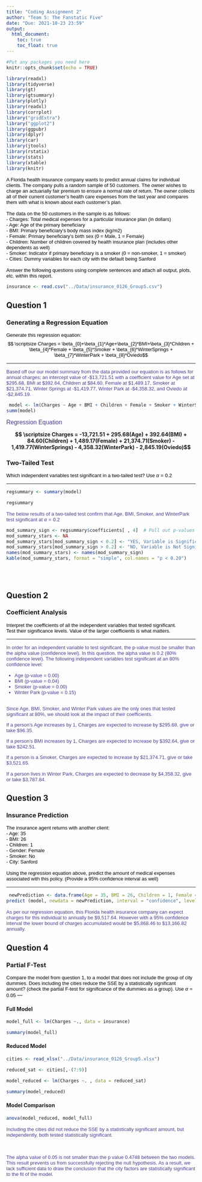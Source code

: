 ```yaml
---
title: "Coding Assignment 2"
author: "Team 5: The Fanstatic Five"
date: "Due: 2021-10-23 23:59"
output: 
  html_document:
    toc: true
    toc_float: true
---
```


```r
#Put any packages you need here
knitr::opts_chunk$set(echo = TRUE)

library(readxl)
library(tidyverse)
library(gt)
library(gtsummary)
library(plotly)
library(readxl)
library(corrplot)
library("gridExtra")
library("ggplot2")
library(ggpubr)
library(dplyr)
library(car)
library(jtools)
library(rstatix)
library(stats)
library(xtable)
library(knitr)
```

<font face = Helvetica size = 2 color = black > A Florida health insurance company wants to predict annual claims for individual clients. The company pulls a random sample of 50 customers. The owner wishes to charge an actuarially fair premium to ensure a normal rate of return. The owner collects all of their current customer’s health care expenses from the last year and compares them with what is known about each customer’s plan. <br> <br> The data on the 50 customers in the sample is as follows:<br>
-	Charges: Total medical expenses for a particular insurance plan (in dollars)<br> -	Age: Age of the primary beneficiary <br> -	BMI: Primary beneficiary’s body mass index (kg/m2) <br>-	Female: Primary beneficiary’s birth sex (0 = Male, 1 = Female) <br>-	Children: Number of children covered by health insurance plan (includes other dependents as well) <br>-	Smoker: Indicator if primary beneficiary is a smoker (0 = non-smoker, 1 = smoker) <br>-	Cities: Dummy variables for each city with the default being Sanford <br> <br> Answer the following questions using complete sentences and attach all output, plots, etc. within this report.</font>

```r
insurance <- read.csv("../Data/insurance_0126_Group5.csv")
```
## Question 1

### Generating a Regression Equation
<font face = Helvetica size = 2 color = black >Generate this regression equation:<br> $$ \scriptsize Charges = \beta_{0}+\beta_{1}*Age+\beta_{2}*BMI+\beta_{3}*Children + \beta_{4}*Female + \beta_{5}*Smoker + \beta_{6}*WinterSprings + \beta_{7}*WinterPark + \beta_{8}*Oviedo$$</font>

---

<font face = Helvetica size = 2 color = DarkSlateBlue >Based off our our model summary from the data provided our equation is as follows for annual charges; an intercept value of 
-$13,721.51 with a coefficient value for Age set at $295.68, BMI at $392.64, Children at $84.60, Female at $1,489.17, Smoker at $21,374.71, Winter Springs at -$1,419.77, Winter Park at -$4,358.32, and Oviedo at -$2,845.19.</font>
<br>
```r
 model <- lm(Charges ~ Age + BMI + Children + Female + Smoker + WinterSprings + WinterPark + Oviedo, data = insurance)
summ(model)
```
<font face = Helvetica size = 3 color = DarkSlateBlue > Regression Equation </font>


**$$ \scriptsize Charges = -13,721.51 + 295.68(Age) + 392.64(BMI) + 84.60(Children) + 1,489.17(Female) + 21,374.71(Smoker) - 1,419.77(WinterSprings) - 4,358.32(WinterPark) - 2,845.19(Oviedo)$$**

### Two-Tailed Test 

<font face = Helvetica size = 2 color = black > Which independent variables test significant in a two-tailed test? Use $\alpha = 0.2$ </font>
<br>


---

``` r
regsummary <- summary(model)

regsummary

```
<font face = Helvetica size = 2 color = DarkSlateBlue > The below results of a two-tailed test confirm that Age, BMI, Smoker, and WinterPark test significant at $\alpha = 0.2$ </font>

```r
mod_summary_sign <- regsummary$coefficients[ , 4]  # Pull out p-values
mod_summary_stars <- NA   
mod_summary_stars[mod_summary_sign < 0.2] <- "YES, Variable is Significant"
mod_summary_stars[mod_summary_sign > 0.2] <- "NO, Variable is Not Significant"
names(mod_summary_stars) <- names(mod_summary_sign)
kable(mod_summary_stars, format = "simple", col.names = "p < 0.20")
```
<br>
<br>

## Question 2

### Coefficient Analysis 

<font face = Helvetica size = 2 color = black > Interpret the coefficients of all the independent variables that tested significant. <br> Test their significance levels. Value of the larger coefficients is what matters.</font>
<br>

---

<font face = Helvetica size = 2 color = DarkSlateBlue > 
In order for an independent variable to test significant, the p-value must be smaller than the alpha value (confidence level).
In this question, the alpha value is 0.2 (80% confidence level).
The following independent variables test significant at an 80% confidence level:

- Age (p-value = 0.00)
- BMI (p-value = 0.04)
- Smoker (p-value = 0.00)
- Winter Park (p-value = 0.15)
<br>
<br>

Since Age, BMI, Smoker, and Winter Park values are the only ones that tested significant at 80%, we should look at the impact of their coefficients.

If a person’s Age increases by 1, Charges are expected to increase by $295.68, give or take $96.35. 

If a person’s BMI increases by 1, Charges are expected to increase by $392.64, give or take $242.51. 

If a person is a Smoker, Charges are expected to increase by $21,374.71, give or take $3,521.65.

If a person lives in Winter Park, Charges are expected to decrease by $4,358.32, give or take $3,787.84.
</font>

## Question 3

### Insurance Prediction 

<font face = Helvetica size = 2 color = black > The insurance agent returns with another client:<br>- Age: 35<br>- BMI: 26<br>- Children: 1<br>- Gender: Female<br>- Smoker: No<br>- City: Sanford<br><br>Using the regression equation above, predict the amount of medical expenses associated with this policy. (Provide a 95% confidence interval as well)</font>

---

```r
 newPrediction <- data.frame(Age = 35, BMI = 26, Children = 1, Female = 1, Smoker = 0, WinterSprings = 0, WinterPark = 0, Oviedo = 0)
predict (model, newdata = newPrediction, interval = "confidence", level = .95)

```
<font face = Helvetica size = 2 color = DarkSlateBlue > 
As per our regression equation, this Florida health insurance company can expect charges for this individual to annually be $9,517.64. However with a 95% confidence interval the lower bound of charges accumulated would be $5,868.46 to $13,166.82 annually.</font>

## Question 4

### Partial F-Test

<font face = Helvetica size = 2 color = black >Compare the model from question 1, to a model that does not include the group of city dummies. Does including the cities reduce the SSE by a statistically significant amount? (check the partial F-test for significance of the dummies as a group). Use $\alpha = 0.05$
</font>
---

#### Full Model
```r

model_full <- lm(Charges ~., data = insurance)

summary(model_full)
```

#### Reduced Model
```r

cities <- read_xlsx("../Data/insurance_0126_Group5.xlsx")

reduced_sat <- cities[,-(7:9)]

model_reduced <- lm(Charges ~. , data = reduced_sat)

summary(model_reduced)
```

#### Model Comparison
```r
anova(model_reduced, model_full)
```

<font face = Helvetica size = 2 color = DarkSlateBlue > 
Including the cities did not reduce the SSE by a statistically significant amount, but independently, both tested statistically significant.

<br>
<br>
The alpha value of 0.05 is not smaller than the p value 0.4748 between the two models. This result prevents us from successfully rejecting the null hypothesis. As a result, we lack sufficient data to draw the conclusion that the city factors are statistically significant to the fit of the model.
</font>
